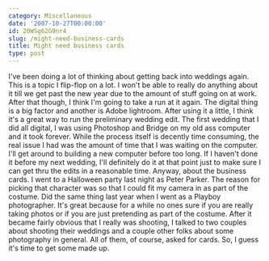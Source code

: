 ```yaml
---
category: Miscellaneous
date: '2007-10-27T00:00:00'
id: 20WSg62G9nr4
slug: /might-need-business-cards
title: Might need business cards
type: post
---
```


I've been doing a lot of thinking about getting back into weddings
again. This is a topic I flip-flop on a lot. I won't be able to
really do anything about it till we get past the new year due to
the amount of stuff going on at work. After that though, I think
I'm going to take a run at it again. The digital thing is a big
factor and another is Adobe lightroom. After using it a little, I
think it's a great way to run the preliminary wedding edit. The
first wedding that I did all digital, I was using Photoshop and
Bridge on my old ass computer and it took forever. While the
process itself is decently time consuming, the real issue I had was
the amount of time that I was waiting on the computer. I'll get
around to building a new computer before too long. If I haven't
done it before my next wedding, I'll definitely do it at that point
just to make sure I can get thru the edits in a reasonable time.
Anyway, about the business cards. I went to a Halloween party last
night as Peter Parker. The reason for picking that character was so
that I could fit my camera in as part of the costume. Did the same
thing last year when I went as a Playboy photographer. It's great
because for a while no ones sure if you are really taking photos or
if you are just pretending as part of the costume. After it became
fairly obvious that I really was shooting, I talked to two couples
about shooting their weddings and a couple other folks about some
photography in general. All of them, of course, asked for cards.
So, I guess it's time to get some made up.